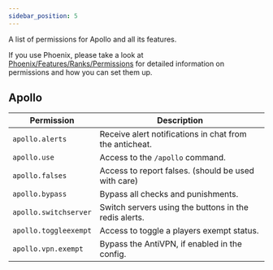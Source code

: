 ```yaml
---
sidebar_position: 5
---
```


A list of permissions for Apollo and all its features.

If you use Phoenix, please take a look at [Phoenix/Features/Ranks/Permissions](/Phoenix/Features/Ranks#permissions) for detailed information on permissions and how you can set them up.

## Apollo

Permission            | Description
--------------------- | ---------------------------------------------------------------------------
`apollo.alerts`       | Receive alert notifications in chat from the anticheat.
`apollo.use`          | Access to the `/apollo` command.
`apollo.falses`       | Access to report falses. (should be used with care)
`apollo.bypass`       | Bypass all checks and punishments.
`apollo.switchserver` | Switch servers using the buttons in the redis alerts.
`apollo.toggleexempt` | Access to toggle a players exempt status.
`apollo.vpn.exempt`   | Bypass the AntiVPN, if enabled in the config.
